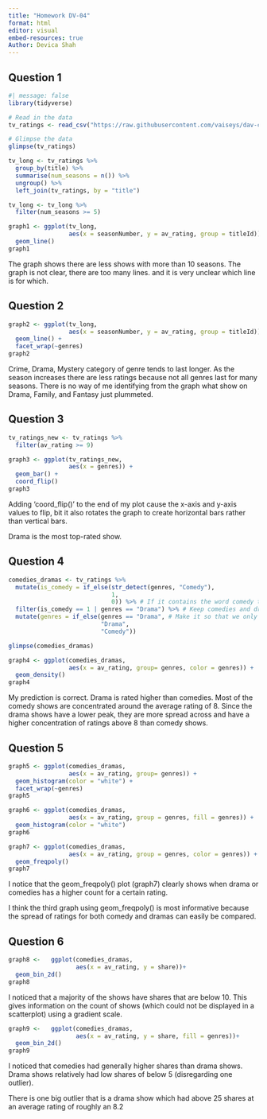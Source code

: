 ```yaml
---
title: "Homework DV-04"
format: html
editor: visual
embed-resources: true
Author: Devica Shah
---
```


## Question 1

```r
#| message: false
library(tidyverse)

# Read in the data 
tv_ratings <- read_csv("https://raw.githubusercontent.com/vaiseys/dav-course/main/Data/tv_ratings.csv")

# Glimpse the data 
glimpse(tv_ratings)
```

```r
tv_long <- tv_ratings %>% 
  group_by(title) %>% 
  summarise(num_seasons = n()) %>% 
  ungroup() %>% 
  left_join(tv_ratings, by = "title") 

tv_long <- tv_long %>% 
  filter(num_seasons >= 5)
```

```r
graph1 <- ggplot(tv_long,
                 aes(x = seasonNumber, y = av_rating, group = titleId)) +
  geom_line() 
graph1
```

The graph shows there are less shows with more than 10 seasons. The graph is not clear, there are too many lines. and it is very unclear which line is for which.

## Question 2

```r
graph2 <- ggplot(tv_long,
                 aes(x = seasonNumber, y = av_rating, group = titleId)) +
  geom_line() +
  facet_wrap(~genres)
graph2
```

Crime, Drama, Mystery category of genre tends to last longer. As the season increases there are less ratings because not all genres last for many seasons. There is no way of me identifying from the graph what show on Drama, Family, and Fantasy just plummeted.

## Question 3

```r
tv_ratings_new <- tv_ratings %>% 
  filter(av_rating >= 9)
```

```r
graph3 <- ggplot(tv_ratings_new,
                 aes(x = genres)) +
  geom_bar() +
  coord_flip()
graph3
```

Adding 'coord_flip()' to the end of my plot cause the x-axis and y-axis values to flip, bit it also rotates the graph to create horizontal bars rather than vertical bars.

Drama is the most top-rated show.

## Question 4

```r
comedies_dramas <- tv_ratings %>% 
  mutate(is_comedy = if_else(str_detect(genres, "Comedy"), 
                             1, 
                             0)) %>% # If it contains the word comedy then 1, else 0
  filter(is_comedy == 1 | genres == "Drama") %>% # Keep comedies and dramas
  mutate(genres = if_else(genres == "Drama", # Make it so that we only have those two genres
                          "Drama", 
                          "Comedy"))

glimpse(comedies_dramas)
```

```r
graph4 <- ggplot(comedies_dramas,
                 aes(x = av_rating, group= genres, color = genres)) +
  geom_density()
graph4
```

My prediction is correct. Drama is rated higher than comedies. Most of the comedy shows are concentrated around the average rating of 8. Since the drama shows have a lower peak, they are more spread across and have a higher concentration of ratings above 8 than comedy shows.

## Question 5

```r
graph5 <- ggplot(comedies_dramas,
                 aes(x = av_rating, group= genres)) +
  geom_histogram(color = "white") +
  facet_wrap(~genres)
graph5
```

```r
graph6 <- ggplot(comedies_dramas,
                 aes(x = av_rating, group = genres, fill = genres)) +
  geom_histogram(color = "white")
graph6
```

```r
graph7 <- ggplot(comedies_dramas,
                 aes(x = av_rating, group = genres, color = genres)) +
  geom_freqpoly()
graph7
```

I notice that the geom_freqpoly() plot (graph7) clearly shows when drama or comedies has a higher count for a certain rating.

I think the third graph using geom_freqpoly() is most informative because the spread of ratings for both comedy and dramas can easily be compared.

## Question 6

```r
graph8 <-   ggplot(comedies_dramas,
                   aes(x = av_rating, y = share))+
  geom_bin_2d()
graph8
```

I noticed that a majority of the shows have shares that are below 10. This gives information on the count of shows (which could not be displayed in a scatterplot) using a gradient scale.

```r
graph9 <-   ggplot(comedies_dramas,
                   aes(x = av_rating, y = share, fill = genres))+
  geom_bin_2d()
graph9
```

I noticed that comedies had generally higher shares than drama shows. Drama shows relatively had low shares of below 5 (disregarding one outlier).

There is one big outlier that is a drama show which had above 25 shares at an average rating of roughly an 8.2
